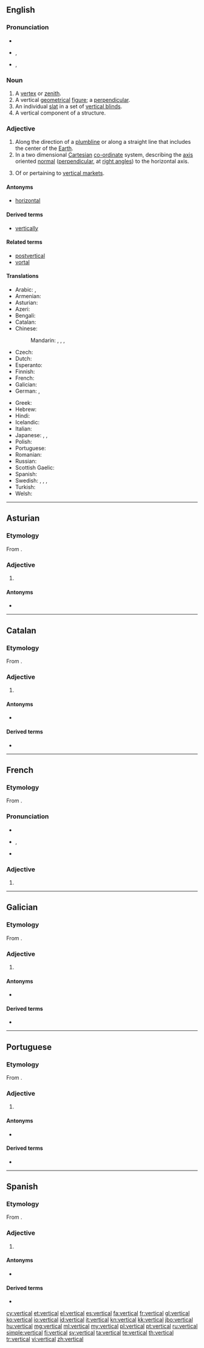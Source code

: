 ==English==

===Pronunciation===
* {{audio|En-us-vertical.ogg|audio (US)}}
* {{a|RP}} {{IPA|/ˈvɜːtɪkəl/}}, {{X-SAMPA|/"v3:tIk@l/}}
* {{a|US}} {{IPA|/ˈvɝtɪkəl/}}, {{X-SAMPA|/"v3`tIk@l/}}

===Noun===
{{en-noun}}

# A [[vertex]] or [[zenith]].
# A vertical [[geometrical]] [[figure]]; a [[perpendicular]].
# An individual [[slat]] in a set of [[vertical blinds]].
# A vertical component of a structure.

===Adjective===
{{en-adj}}

# Along the direction of a [[plumbline]] or along a straight line that includes the center of the [[Earth]].
# In a two dimensional [[Cartesian]] [[co-ordinate]] system, describing the [[axis]] oriented [[normal]] ([[perpendicular]], at [[right angle]]s) to the horizontal axis.
# {{marketing}} Of or pertaining to [[vertical market]]s.

====Antonyms====
* [[horizontal]]

====Derived terms====
* [[vertically]]

====Related terms====
* [[postvertical]]
* [[vortal]]

====Translations====
{{trans-top|being perpendicular with the surface of the Earth}}
* Arabic: {{t-|ar|عمودي|tr=3amuudiy}}, {{t-|ar|رأسي|tr=ra'siy}}
* Armenian: {{t-|hy|ուղղահայաց|tr=uġġahayac'}}
* Asturian: {{t-|ast|vertical}}
* Azeri: {{t+|az|şaquli}}
* Bengali: {{t-|bn|খাড়া|sc=Beng}}
* Catalan: {{t-|ca|vertical}}
* Chinese:
*: Mandarin: {{t-|cmn|豎|alt=豎的|sc=Hani}}, {{t-|cmn|竖|alt=竖的|tr=shù-de|sc=Hani}}, {{t|cmn|垂直|tr=chuízhí|sc=Hani}}, {{t|cmn|直立|tr=zhílì|sc=Hani}}
* Czech: {{t-|cs|svislý|m}}
* Dutch: {{t+|nl|verticaal}}
* Esperanto: {{t-|eo|vertikala}}
* Finnish: {{t-|fi|pystysuora}}
* French: {{t+|fr|vertical}}
* Galician: {{t+|gl|vertical}}
* German: {{t+|de|vertikal}}, {{t+|de|senkrecht}}
{{trans-mid}}
* Greek: {{t+|el|κατακόρυφος|tr=katakóryfos}}
* Hebrew: {{t+|he|אנכי|tr=anakhi}}
* Hindi: {{t-|hi|लंबवत्|m|sc=Deva}}
* Icelandic: {{t-|is|lóðrétt}}
* Italian: {{t+|it|verticale}}
* Japanese: {{t+|ja|垂直|alt=垂直の|tr=すいちょくの, suichoku -no}}, {{t+|ja|縦|alt=縦の|tr=たての, tate-no}},  {{t-|ja|直立|alt=直立の|tr=ちょくりつの, chokuritsu-no}}
* Polish: {{t+|pl|pionowy}}
* Portuguese: {{t+|pt|vertical}}
* Romanian: {{t-|ro|vertical|m|n}}
* Russian: {{t+|ru|вертикальный|tr=vertikál'nyj}}
* Scottish Gaelic: {{t-|gd|dìreach}}
* Spanish: {{t+|es|vertical}}
* Swedish: {{t+|sv|lodrät|c}}, {{t+|sv|lodrätt|n}}, {{t+|sv|vertikal|c}}, {{t+|sv|vertikalt|n}}
* Turkish: {{t+|tr|dikey}}
* Welsh: {{t+|cy|fertigol}}
{{trans-bottom}}

----

==Asturian==

===Etymology===
From {{etyl|la|ast}} {{term|verticalis|lang=la}}.

===Adjective===
{{ast-adj-mf|pl=verticales}}

# {{l|en|vertical}}

====Antonyms====
* {{l|ast|horizontal}}

----

==Catalan==

===Etymology===
From {{etyl|la|ca}} {{term|verticalis|lang=la}}.

===Adjective===
{{ca-adj|type=mf}}

# {{l|en|vertical}}

====Antonyms====
* {{l|ca|horitzontal}}

====Derived terms====
* {{l|ca|verticalment}}

----

==French==

===Etymology===
From {{etyl|la|fr}} {{term|verticalis|lang=la}}.

===Pronunciation===
* {{audio|Fr-vertical.ogg|audio}}
* {{IPA|/vɛʁ.ti.kal/|lang=fr}}, {{X-SAMPA|/vER.ti.kal/}}
* {{homophones|verticale|verticales|lang=fr}}

===Adjective===
{{fr-adj|mp=verticaux}}

# {{l|en|vertical}}

----

==Galician==

===Etymology===
From {{etyl|la|gl}} {{term|verticalis|lang=la}}.

===Adjective===
{{gl-adj|pl=verticais}}

# {{l|en|vertical}}

====Antonyms====
* {{l|gl|horizontal}}

====Derived terms====
* {{l|gl|verticalmente}}

----

==Portuguese==

===Etymology===
From {{etyl|la|pt}} {{term|verticalis|lang=la}}.

===Adjective===
{{pt-adj|vertic|al|comp=no}}

# {{l|en|vertical}}

====Antonyms====
* {{l|pt|horizontal}}

====Derived terms====
* {{l|pt|verticalmente}}

----

==Spanish==

===Etymology===
From {{etyl|la|es}} {{term|verticalis|lang=la}}.

===Adjective===
{{es-adj|pl=verticales}}

# {{l|en|vertical}}

====Antonyms====
* {{l|es|horizontal}}

====Derived terms====
* {{l|es|verticalmente}}

[[cy:vertical]]
[[et:vertical]]
[[el:vertical]]
[[es:vertical]]
[[fa:vertical]]
[[fr:vertical]]
[[gl:vertical]]
[[ko:vertical]]
[[io:vertical]]
[[id:vertical]]
[[it:vertical]]
[[kn:vertical]]
[[kk:vertical]]
[[jbo:vertical]]
[[hu:vertical]]
[[mg:vertical]]
[[ml:vertical]]
[[my:vertical]]
[[pl:vertical]]
[[pt:vertical]]
[[ru:vertical]]
[[simple:vertical]]
[[fi:vertical]]
[[sv:vertical]]
[[ta:vertical]]
[[te:vertical]]
[[th:vertical]]
[[tr:vertical]]
[[vi:vertical]]
[[zh:vertical]]